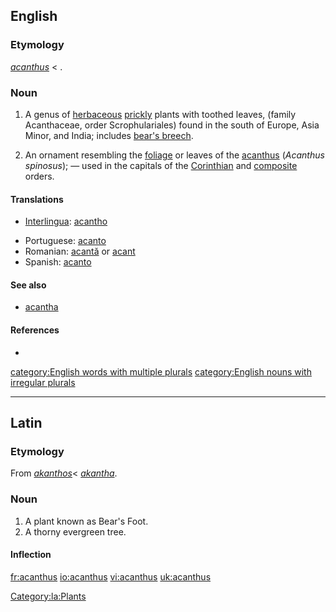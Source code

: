 ==English==

===Etymology===
{{L.}} ''[[acanthus]]'' < {{AGr.}}.

===Noun===
{{en-noun|pl=acanthuses|pl2=acanthi}}

# {{botany}} A genus of [[herbaceous]] [[prickly]] plants with toothed leaves, (family Acanthaceae, order Scrophulariales) found in the south of Europe, Asia Minor, and India; includes [[bear's breech]].
# {{architecture}} An ornament resembling the [[foliage]] or leaves of the [[acanthus]] (''Acanthus spinosus''); &mdash; used in the capitals of the [[Corinthian]] and [[composite]] orders.

====Translations====
{{trans-top|acanthus}}
*[[Interlingua]]: [[acantho]]
{{trans-mid}}
*Portuguese: [[acanto]] {{m}}
*Romanian: [[acantă]] {{f}} or [[acant]]
*Spanish: [[acanto]]
{{trans-bottom}}

====See also====
*[[acantha]]

====References====
*{{R:Webster 1913}}

[[category:English words with multiple plurals]]
[[category:English nouns with irregular plurals]]

----

==Latin==

===Etymology===
From {{AGr.|la}} ''[[akanthos]]''< ''[[akantha]]''.

===Noun===
{{la-noun|acanthus|acanthi|acanthī|m|second}}

# A plant known as Bear's Foot.
# A thorny evergreen tree.

====Inflection====
{{la-decl-2nd|acanth}}

[[Category:la:Plants]]

[[fr:acanthus]]
[[io:acanthus]]
[[vi:acanthus]]
[[uk:acanthus]]